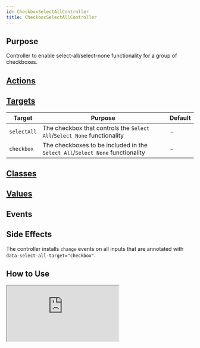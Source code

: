 ```yaml
---
id: CheckboxSelectAllController
title: CheckboxSelectAllController
---
```




## Purpose

Controller to enable select-all/select-none functionality for a group of checkboxes.


## [Actions](https://stimulus.hotwire.dev/reference/actions)
<NoActions/>

## [Targets](https://stimulus.hotwire.dev/reference/targets)

| Target | Purpose | Default |
| --- | --- | --- |
| `selectAll` | The checkbox that controls the `Select All`/`Select None` functionality | - |
| `checkbox` | The checkboxes to be included in the `Select All`/`Select None` functionality | - |

## [Classes](https://stimulus.hotwire.dev/reference/classes)
<NoClasses/>

## [Values](https://stimulus.hotwire.dev/reference/values)
<NoValues/>

## Events
<NoEvents/>

## Side Effects

The controller installs `change` events on all inputs that are annotated with `data-select-all-target="checkbox"`.


## How to Use

<iframe
  src="https:///stimulus-library.netlify.appcontrollers/checkbox_select_all_controller.html"
  style={{width: "100%", height: "500px", border: "0", borderRadius: "4px", overflow: "hidden"}}
  sandbox="allow-forms allow-modals allow-popups allow-presentation allow-same-origin allow-scripts"
/>

